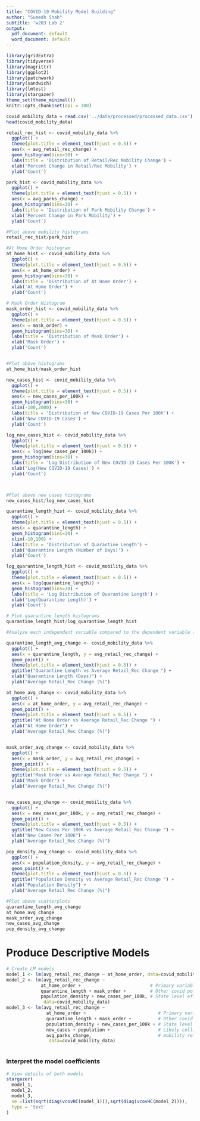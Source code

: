 ```yaml
---
title: "COVID-19 Mobility Model Building"
author: "Sumedh Shah"
subtitle: 'w203 Lab 2'
output:
  pdf_document: default
  word_document: default
---
```





```r
library(gridExtra)                       
library(tidyverse)
library(magrittr)
library(ggplot2)
library(patchwork)
library(sandwich)
library(lmtest)
library(stargazer)
theme_set(theme_minimal())
knitr::opts_chunk$set(dpi = 300)
```

```r
covid_mobility_data = read.csv('../data/processed/processed_data.csv')
head(covid_mobility_data)
```


```r

retail_rec_hist <- covid_mobility_data %>%
  ggplot() +
  theme(plot.title = element_text(hjust = 0.5)) +
  aes(x = avg_retail_rec_change) +
  geom_histogram(bins=30) +
  labs(title = 'Distribution of Retail/Rec Mobility Change') +
  xlab('Percent Change in Retail/Rec Mobility') +
  ylab('Count') 

park_hist <- covid_mobility_data %>%
  ggplot() +
  theme(plot.title = element_text(hjust = 0.5)) +
  aes(x = avg_parks_change) +
  geom_histogram(bins=30) +
  labs(title = 'Distribution of Park Mobility Change') +
  xlab('Percent Change in Park Mobility') +
  ylab('Count') 

#Plot above mobility histograms
retail_rec_hist/park_hist


```

```r
#At Home Order histogram
at_home_hist <- covid_mobility_data %>%
  ggplot() +
  theme(plot.title = element_text(hjust = 0.5)) +
  aes(x = at_home_order) +
  geom_histogram(bins=30) +
  labs(title = 'Distribution of At Home Order') +
  xlab('At Home Order') +
  ylab('Count') 

# Mask Order Histogram
mask_order_hist <- covid_mobility_data %>%
  ggplot() +
  theme(plot.title = element_text(hjust = 0.5)) +
  aes(x = mask_order) +
  geom_histogram(bins=30) +
  labs(title = 'Distribution of Mask Order') +
  xlab('Mask Order') +
  ylab('Count') 


#Plot above histograms
at_home_hist/mask_order_hist

```

```r

new_cases_hist <- covid_mobility_data %>%
  ggplot() +
  theme(plot.title = element_text(hjust = 0.5)) +
  aes(x = new_cases_per_100k) +
  geom_histogram(bins=30) +
  xlim(-100,2000) +
  labs(title = 'Distribution of New COVID-19 Cases Per 100K') +
  xlab('New COVID-19 Cases') +
  ylab('Count') 

log_new_cases_hist <- covid_mobility_data %>%
  ggplot() +
  theme(plot.title = element_text(hjust = 0.5)) +
  aes(x = log(new_cases_per_100k)) +
  geom_histogram(bins=30) +
  labs(title = 'Log Distribution of New COVID-19 Cases Per 100K') +
  xlab('Log(New COVID-19 Cases)') +
  ylab('Count') 



#Plot above new cases histograms
new_cases_hist/log_new_cases_hist
```

```r

quarantine_length_hist <- covid_mobility_data %>%
  ggplot() +
  theme(plot.title = element_text(hjust = 0.5)) +
  aes(x = quarantine_length) +
  geom_histogram(bins=30) +
  xlim(-10,100) +
  labs(title = 'Distribution of Quarantine Length') +
  xlab('Quarantine Length (Number of Days)') +
  ylab('Count')

log_quarantine_length_hist <- covid_mobility_data %>%
  ggplot() +
  theme(plot.title = element_text(hjust = 0.5)) +
  aes(x = log(quarantine_length)) +
  geom_histogram(bins=30) +
  labs(title = 'Log Distribution of Quarantine Length') +
  xlab('Log(Quarantine Length)') +
  ylab('Count')

# Plot quarantine length histograms
quarantine_length_hist/log_quarantine_length_hist
```

```r
#Analyze each independent variable compared to the dependent variable (avg_rec_retail_change)

quarantine_length_avg_change <- covid_mobility_data %>%
  ggplot() +
  aes(x = quarantine_length, y = avg_retail_rec_change) +
  geom_point() +
  theme(plot.title = element_text(hjust = 0.5)) +
  ggtitle("Quarantine Length vs Average Retail_Rec Change ") +
  xlab("Quarantine Length (Days)") +
  ylab("Average Retail_Rec Change (%)") 

at_home_avg_change <- covid_mobility_data %>%
  ggplot() +
  aes(x = at_home_order, y = avg_retail_rec_change) +
  geom_point() +
  theme(plot.title = element_text(hjust = 0.5)) +
  ggtitle("At Home Order vs Average Retail_Rec Change ") +
  xlab("At Home Order") +
  ylab("Average Retail_Rec Change (%)") 


mask_order_avg_change <- covid_mobility_data %>%
  ggplot() +
  aes(x = mask_order, y = avg_retail_rec_change) +
  geom_point() +
  theme(plot.title = element_text(hjust = 0.5)) +
  ggtitle("Mask Order vs Average Retail_Rec Change ") +
  xlab("Mask Order") +
  ylab("Average Retail_Rec Change (%)") 


new_cases_avg_change <- covid_mobility_data %>%
  ggplot() +
  aes(x = new_cases_per_100k, y = avg_retail_rec_change) +
  geom_point() +
  theme(plot.title = element_text(hjust = 0.5)) +
  ggtitle("New Cases Per 100K vs Average Retail_Rec Change ") +
  xlab("New Cases Per 100K") +
  ylab("Average Retail_Rec Change (%)") 

pop_density_avg_change <- covid_mobility_data %>%
  ggplot() +
  aes(x = population_density, y = avg_retail_rec_change) +
  geom_point() +
  theme(plot.title = element_text(hjust = 0.5)) +
  ggtitle("Population Density vs Average Retail_Rec Change ") +
  xlab("Population Density") +
  ylab("Average Retail_Rec Change (%)") 

#Plot above scatterplots
quarantine_length_avg_change
at_home_avg_change
mask_order_avg_change
new_cases_avg_change
pop_density_avg_change
```



# Produce Descriptive Models

```r
# Create LM models 
model_1 <- lm(avg_retail_rec_change ~ at_home_order, data=covid_mobility_data)
model_2 <- lm(avg_retail_rec_change ~ 
             at_home_order +                          # Primary variable of interest
             quarantine_length + mask_order +         # Other covid policies/happenings that may confound
             population_density + new_cases_per_100k, # State level effects that may confound
              data=covid_mobility_data)
model_3 <- lm(avg_retail_rec_change ~ 
               at_home_order +                           # Primary variable of interest
               quarantine_length + mask_order +          # Other covid policies/happenings that may confound
               population_density + new_cases_per_100k + # State level effects that may confound
               new_cases + population +                  # Likely collinear variables
               avg_parks_change,                         # mobility related control we decided against, data=covid_mobility_data)
                data=covid_mobility_data)



```




### Interpret the model coefficients
```r

# View details of both models
stargazer( 
  model_1,
  model_2,
  model_3,
  se =list(sqrt(diag(vcovHC(model_1))),sqrt(diag(vcovHC(model_2)))),
  type = 'text'
)

```






